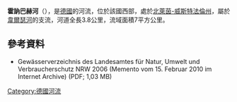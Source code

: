 {{Coord|51|56|45.1|N|7|41|15.5|E|display=title}}

'''霍訥巴赫河'''（{{lang-de|Honebach}}），是[[德國|德國]]的河流，位於該國西部，處於[[北萊茵-威斯特法倫州|北萊茵-威斯特法倫州]]，屬於[[韋爾瑟河|韋爾瑟河]]的支流，河道全長3.8公里，流域面積7平方公里。

==參考資料==
* Gewässerverzeichnis des Landesamtes für Natur, Umwelt und Verbraucherschutz NRW 2006 (Memento vom 15. Februar 2010 im Internet Archive) (PDF; 1,03 MB)

{{Germany-geo-stub}}
[[Category:德國河流|Category:德國河流]]